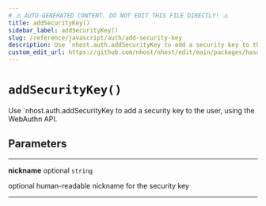 ```yaml
---
# ⚠️ AUTO-GENERATED CONTENT. DO NOT EDIT THIS FILE DIRECTLY! ⚠️
title: addSecurityKey()
sidebar_label: addSecurityKey()
slug: /reference/javascript/auth/add-security-key
description: Use `nhost.auth.addSecurityKey to add a security key to the user, using the WebAuthn API.
custom_edit_url: https://github.com/nhost/nhost/edit/main/packages/hasura-auth-js/src/hasura-auth-client.ts#L369
---
```


# `addSecurityKey()`

Use `nhost.auth.addSecurityKey to add a security key to the user, using the WebAuthn API.

## Parameters

---

**<span className="parameter-name">nickname</span>** <span className="optional-status">optional</span> `string`

optional human-readable nickname for the security key

---
